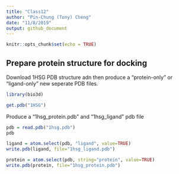 ```yaml
---
title: "Class12"
author: "Pin-Chung (Tony) Cheng"
date: "11/8/2019"
output: github_document
---
```


```r
knitr::opts_chunk$set(echo = TRUE)
```

## Prepare protein structure for docking

Download 1HSG PDB structure adn then produce a "protein-only" or "ligand-only" new seperate PDB files.

```r
library(bio3d)

get.pdb("1HSG")

```
Produce a "1hsg_protein.pdb" and "1hsg_ligand" pdb file

```r
pdb = read.pdb("1hsg.pdb")
pdb
```

```r
ligand = atom.select(pdb, "ligand", value=TRUE)
write.pdb(ligand, file="1hsg_ligand.pdb")
```

```r
protein = atom.select(pdb, string="protein", value=TRUE)
write.pdb(protein, file="1hsg_protein.pdb")
```

